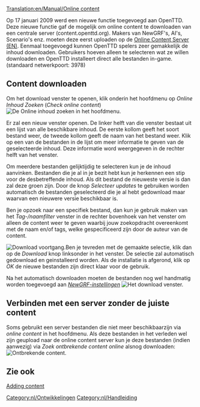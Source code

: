 [[Translation:en/Manual/Online content]]

{{nl/Inhoudsopgave}}
{{nl/Kenmerken|0.7}}

Op 17 januari 2009 werd een nieuwe functie toegevoegd aan OpenTTD. Deze nieuwe functie gaf de mogelijk om online content te downloaden van een centrale server (content.openttd.org). Makers van NewGRF's, AI's, Scenario's enz. moeten deze eerst uploaden op de [http://content.openttd.org/ Online Content Server (EN)]. Eenmaal toegevoegd kunnen OpenTTD spelers zeer gemakkelijk de inhoud downloaden. Gebruikers hoeven alleen te selecteren wat ze willen downloaden en OpenTTD installeert direct alle bestanden in-game. (standaard netwerkpoort: 3978)

==Content downloaden==
Om het download venster te openen, klik onderin het hoofdmenu op ''Online Inhoud Zoeken'' (''Check online content'')
[[File:en/MainMenu CheckOnlineContent.png|center|frame|De Online inhoud zoeken in het hoofdmenu.]]

Er zal een nieuw venster openen. De linker helft van die venster bestaat uit een lijst van alle beschikbare inhoud. De eerste kollom geeft het soort bestand weer, de tweede kollom geeft de naam van het bestand weer. Klik op een van de bestanden in de lijst om meer informatie te geven van de geselecteerde inhoud. Deze informatie word weergegeven in de rechter helft van het venster.

Om meerdere bestanden gelijktijdig te selecteren kun je de inhoud aanvinken. Bestanden die je al in je bezit hebt kun je herkennen een stip voor de desbetreffende inhoud. Als dit bestand de nieuweste versie is dan zal deze groen zijn. 
Door de knop ''Selecteer updates'' te gebruiken worden automatisch de bestanden geselecteerd die je al hebt gedownload maar waarvan een nieuwere versie beschikbaar is.

Ben je opzoek naar een specifiek bestand, dan kun je gebruik maken van het ''Tag-/naamfilter'' venster in de rechter bovenhoek van het venster om alleen de content weer te geven waarbij jouw zoekopdracht overeenkomt met de naam en/of tags, welke gespecificeerd zijn door de auteur van de content.

[[File:en/ContentDownloading Progress.png|left|frame|Download voortgang.]]Ben je tevreden met de gemaakte selectie, klik dan op de ''Download'' knop linksonder in het venster. De selectie zal automatisch gedownload en geinstalleerd worden. Als de installatie is afgerond, klik op ''OK'' de nieuwe bestanden zijn direct klaar voor de gebruik.

Na het automatisch downloaden moeten de bestanden nog wel handmatig worden toegevoegd aan [[nl/Manual/NewGRF|''NewGRF-instellingen'']]
[[File:en/ContentDownloading2.png|center|frame|Het download venster.]]

==Verbinden met een server zonder de juiste content==
Soms gebruikt een server bestanden die niet meer beschikbaarzijn via ''online content'' in het hoofdmenu. Als deze bestanden in het verleden wel zijn geupload naar de online content server kun je deze bestanden (indien aanwezig) via ''Zoek ontbrekende content online'' alsnog downloaden:
[[File:en/server join bananas.png|center|frame|Ontbrekende content.]]

==Zie ook==
[[en/Archive/Community/Content Service|Adding content]]
[[Category:nl/Ontwikkelingen]]
[[Category:nl/Handleiding]]
